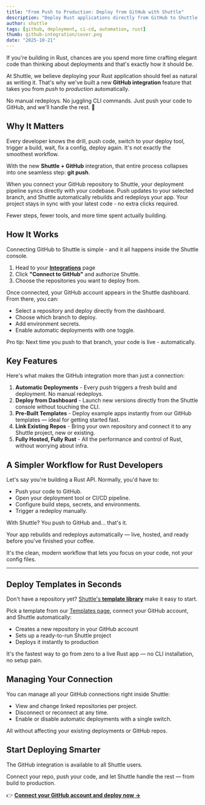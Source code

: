 ```yaml
---
title: "From Push to Production: Deploy from GitHub with Shuttle"
description: "Deploy Rust applications directly from GitHub to Shuttle with automatic builds and deployments. No CLI, no manual redeploys - just git push and go."
author: shuttle
tags: [github, deployment, ci-cd, automation, rust]
thumb: github-integration/cover.png
date: "2025-10-21"
---
```


If you're building in Rust, chances are you spend more time crafting elegant code than thinking about deployments and that's exactly how it should be.

At Shuttle, we believe deploying your Rust application should feel as natural as writing it. That's why we've built a new **GitHub integration** feature that takes you from _push_ to _production_ automatically.

No manual redeploys. No juggling CLI commands. Just push your code to GitHub, and we'll handle the rest. 🚀

## **Why It Matters**

Every developer knows the drill, push code, switch to your deploy tool, trigger a build, wait, fix a config, deploy again. It's not exactly the smoothest workflow.

With the new **Shuttle + GitHub** integration, that entire process collapses into one seamless step: **git push**.

When you connect your GitHub repository to Shuttle, your deployment pipeline syncs directly with your codebase. Push updates to your selected branch, and Shuttle automatically rebuilds and redeploys your app. Your project stays in sync with your latest code - no extra clicks required.

Fewer steps, fewer tools, and more time spent actually building.

<CaptionedImage
  src="/images/blog/github-integration/steps.png"
  alt="Steps to deploy GiHub repository"
/>

## **How It Works**

Connecting GitHub to Shuttle is simple - and it all happens inside the Shuttle console.

1. Head to your [**Integrations**](https://console.shuttle.dev/account/integrations) page
2. Click **"Connect to GitHub"** and authorize Shuttle.
3. Choose the repositories you want to deploy from.

Once connected, your GitHub account appears in the Shuttle dashboard. From there, you can:

- Select a repository and deploy directly from the dashboard.
- Choose which branch to deploy.
- Add environment secrets.
- Enable automatic deployments with one toggle.

Pro tip: Next time you push to that branch, your code is live - automatically.

<CaptionedImage
  src="/images/blog/github-integration/shuttle-github.png"
  alt="Steps to deploy a GitHub branch on Shuttle"
/>

## **Key Features**

Here's what makes the GitHub integration more than just a connection:

1. **Automatic Deployments** - Every push triggers a fresh build and deployment. No manual redeploys.
2. **Deploy from Dashboard** - Launch new versions directly from the Shuttle console without touching the CLI.
3. **Pre-Built Templates** - Deploy example apps instantly from our GitHub templates — ideal for getting started fast.
4. **Link Existing Repos** - Bring your own repository and connect it to any Shuttle project, new or existing.
5. **Fully Hosted, Fully Rust** - All the performance and control of Rust, without worrying about infra.

## **A Simpler Workflow for Rust Developers**

Let's say you're building a Rust API. Normally, you'd have to:

- Push your code to GitHub.
- Open your deployment tool or CI/CD pipeline.
- Configure build steps, secrets, and environments.
- Trigger a redeploy manually.

With Shuttle? You push to GitHub and... that's it.

Your app rebuilds and redeploys automatically — live, hosted, and ready before you've finished your coffee.

It's the clean, modern workflow that lets you focus on your code, not your config files.

---

## **Deploy Templates in Seconds**

Don't have a repository yet? [Shuttle's **template library**](https://www.shuttle.dev/templates) make it easy to start.

Pick a template from our [Templates page](https://www.shuttle.dev/templates), connect your GitHub account, and Shuttle automatically:

- Creates a new repository in your GitHub account
- Sets up a ready-to-run Shuttle project
- Deploys it instantly to production

It's the fastest way to go from zero to a live Rust app — no CLI installation, no setup pain.

## **Managing Your Connection**

You can manage all your GitHub connections right inside Shuttle:

- View and change linked repositories per project.
- Disconnect or reconnect at any time.
- Enable or disable automatic deployments with a single switch.

All without affecting your existing deployments or GitHub repos.

## **Start Deploying Smarter**

The GitHub integration is available to all Shuttle users.

Connect your repo, push your code, and let Shuttle handle the rest — from build to production.

👉 [**Connect your GitHub account and deploy now →**](https://console.shuttle.dev/)
